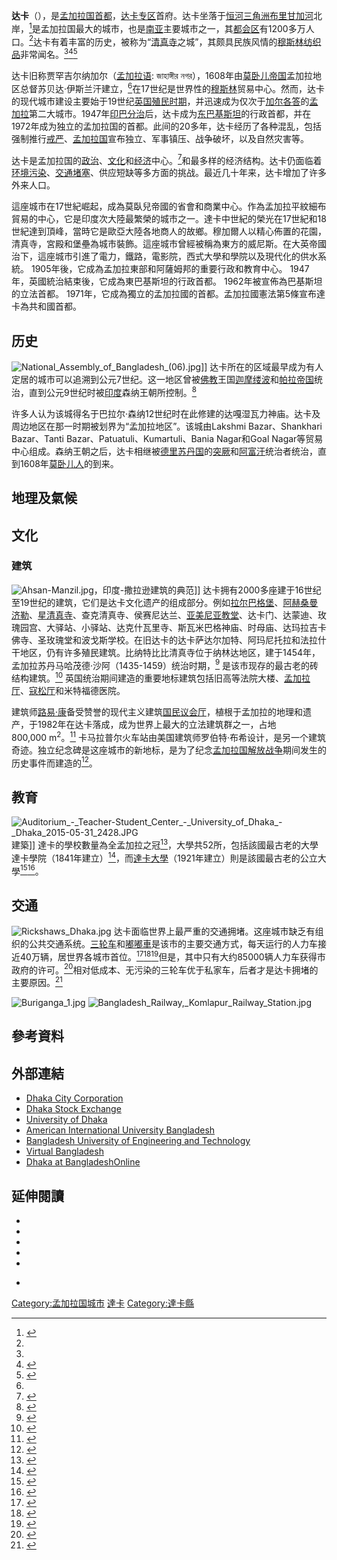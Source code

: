 {{otheruses|subject=孟加拉的首都達卡|other=[[塞內加爾|塞內加爾]]的首都達卡|达喀尔}}
{{Not|达卡县|達卡專區}}
{{stack begin}}
{{Infobox settlement
<!--See the Table at Infobox settlement for all fields and descriptions of usage-->
<!-- Basic info ---------------->
|name            =達卡
|official_name    = Dhaka
|other_name       = 
|native_name      = {{lang|bn|ঢাকা}}
|nickname        = ''清真寺之城''
|settlement_type    = [[各國首都列表|首都]]
|motto         =
|image_skyline    = Dhaka Montage 2019.jpg
|imagesize        = 265px
|image_caption   =  1.Gulshan 商业区 2.[[国民议会厅|国民议会厅]] 3. [[阿赫桑曼济勒|阿赫桑曼济勒]] 4. [[拉尔巴格堡|拉尔巴格堡]] 5. 沙阿贾拉勒国际机场 6. [[寇松厅|寇松厅]]
|image_flag       =
|flag_size       =
|image_seal       =
|seal_size       =
|image_shield      =
|shield_size      =
|image_blank_emblem   =
|blank_emblem_type   =
|blank_emblem_size   =
|image_map       =
|mapsize        =
|image_map1       =
|mapsize1        =
|map_caption1      =
|image_dot_map     =
|dot_mapsize      =
|dot_map_caption    =
|dot_x = |dot_y =
|pushpin_map      = 
|pushpin_label_position = 
|pushpin_map_caption  = 
|pushpin_mapsize    =
<!-- Location ------------------>
|coordinates_display  = inline,title
|coordinates_region   = BD
|subdivision_type    = [[國家|國家]]
|subdivision_name    = {{BGD}}
|subdivision_type1   = [[孟加拉國行政區劃|行政區]]
|subdivision_name1   = [[達卡專區|達卡專區]]
<!-- Politics ----------------->
|government_footnotes  =
|government_type    = Dhaka City Corporation <br> (North and South)
|leader_title      = [[市長|市長]]
|leader_title1     = <!-- for places with, say, both a mayor and a city manager -->
|leader_name1      =
|leader_title2     =
|leader_name2      =
|leader_title3     =
|leader_name3      =
|leader_title4     =
|leader_name4      =
|established_title   = 建立
|established_date    = 公元1608年
|established_title2   = 獲得城市地位
|established_date2   = 1947年
|established_title3   = <!-- Incorporated (city) -->
|established_date3   =
<!-- Area  --------------------->
|area_magnitude     =
|unit_pref        = 公制<!--Enter: Metric, if Metric (imperial) is desired-->
|area_footnotes      =
|area_total_km2      = 360
|area_total_sq_mi     =
|area_land_km2      = <!--See table @ Template:Infobox settlement for details on automatic unit conversion-->
|area_water_km2      = 48.56
|area_land_sq_mi     =
|area_water_sq_mi     =
|area_water_percent    =
|area_urban_km2      =
|area_urban_sq_mi     =
|area_metro_km2      =
|area_metro_sq_mi     =
|area_blank1_title    =
|area_blank1_km2     =
|area_blank1_sq_mi    =
<!-- Population  ----------------------->
|population_as_of        =2008|population_footnotes      =<ref name="BangladeshStatPock2008">{{cite web|url=http://www.bbs.gov.bd/WebTestApplication/userfiles/Image/SubjectMatterDataIndex/pk_book_09.pdf|title=Statistical Pocket Book, 2008|publisher=Bangladesh Bureau of Statistics|format=PDF|accessdate=2009-08-15|deadurl=yes|archiveurl=https://web.archive.org/web/20101121200847/http://www.bbs.gov.bd/WebTestApplication/userfiles/Image/SubjectMatterDataIndex/pk_book_09.pdf|archivedate=2010-11-21}}</ref>
|population_total       = 7,000,940
|population_metro       = 16,623,000（2011年）
|population_metro_2011  = 30,000,000（大約）
|population_density_sq_mi   =
|population_density_km2    = 23029
|population_density_metro_sq_mi =
|population_urban        =
|population_density_urban_km2  =
|population_density_urban_sq_mi =
|population_blank1_title    =[[居民稱呼|居民稱呼]]
|population_blank1_footnotes    = <ref>[http://www.thedailystar.net/2005/01/19/d501192501107.htm The Daily Star Web Edition Vol. 5 Num 234] {{Wayback|url=http://www.thedailystar.net/2005/01/19/d501192501107.htm |date=20110724100805 }}. Thedailystar.net (2005-01-19). Retrieved on 2010-12-18.</ref>
|population_blank1       =達卡人（Dhakaiya或Dhakaite）
|population_blank2_title    =[[識字率|識字率]]
|population_blank2       =62.3%
|population_density_blank1_km2 =
|population_density_blank1_sq_mi =
<!-- General information --------------->
|timezone        = [[孟加拉標準時間|BST]]
|utc_offset       = +6
|timezone_DST      = [[孟加拉夏令時間|BDST]]
|utc_offset_DST     = +7
<!--
|latd=23 |latm=42 |lats=0 |latNS=N
|longd=90 |longm=22 |longs=30 |longEW=E
-->
|elevation_footnotes  = <ref name="Elevation of Dhaka">{{cite web|url=http://travel.nationalgeographic.com/places/maps/map_city_dhaka.html|title=Dhaka, Bangladesh Map|publisher=National Geographic Channel|accessdate=2009-09-06|archive-date=2010-01-07|archive-url=https://web.archive.org/web/20100107084813/http://travel.nationalgeographic.com/places/maps/map_city_dhaka.html|dead-url=no}}</ref>
|elevation_m       = 4
|elevation_ft       = 13.12
<!-- Area/postal codes & others -------->
|postal_code_type    = [[郵遞區號|郵遞區號]]
|postal_code      = 1000
|area_code       =
|blank_name       = 國家電話區號
|blank_info       = +880
|blank1_name      = 電話區號
|blank1_info      = 02
|website        = [https://web.archive.org/web/20060102051500/http://www.dhakacity.org/ 達卡市政府官方網站]
|footnotes       =
}}
{{IndicText}}
{{stack end}}
'''达卡'''（{{lang-bn|ঢাকা}}），是[[孟加拉国|孟加拉国]][[首都|首都]]，[[達卡專區|达卡专区]]首府。达卡坐落于[[恒河三角洲|恒河三角洲]][[布里甘加河|布里甘加河]]北岸，<ref name="xinhua">{{cite web |url=http://news.xinhuanet.com/ziliao/2003-11/22/content_1192813.htm |title=清真寺之城——孟加拉国首都达卡 |publisher=[[新华网|新华网]] |date= |accessdate=2008年12月11日 |language=zh |deadurl=yes |archiveurl=https://web.archive.org/web/20081228195234/http://news.xinhuanet.com/ziliao/2003-11/22/content_1192813.htm |archivedate=2008年12月28日 }}</ref>是孟加拉国最大的城市，也是[[南亚|南亚]]主要城市之一，其[[都会区|都会区]]有1200多万人口。<ref name="BangladeshStatPock2008"/>达卡有着丰富的历史，被称为“[[清真寺|清真寺]]之城”，其颇具民族风情的[[穆斯林|穆斯林]][[纺织品|纺织品]]非常闻名。<ref name="xinhua"/><ref name="sta">{{cite web
| date = 2007-10-22
| url = http://www.dhakacalling.com/places.php
| title = Dhaka Calling Card Tourism
| format = PHP
| accessdate = 2007-10-22
| archive-date = 2008-03-05
| archive-url = https://web.archive.org/web/20080305025254/http://www.dhakacalling.com/places.php
| dead-url = yes
}}</ref><ref name="stb">{{cite web
| date = 2007-10-22
| url = http://www.bangladeshonline.com/tourism/spots/dhaka.htm
| title = Bangladesh Online tourism
| format = PHP
| accessdate = 2007-10-22
| archive-date = 2007-02-07
| archive-url = https://web.archive.org/web/20070207083905/http://www.bangladeshonline.com/tourism/spots/dhaka.htm
| dead-url = no
}}</ref>

达卡旧称贾罕吉尔纳加尔（[[孟加拉语|孟加拉语]]: জাহাঙ্গীর নগর），1608年由[[莫卧儿帝国|莫卧儿帝国]]孟加拉地区总督苏贝达·伊斯兰汗建立，<ref name="xinhua"/>在17世纪是世界性的[[穆斯林|穆斯林]]贸易中心。然而，达卡的现代城市建设主要始于19世纪[[英属印度|英国殖民时期]]，并迅速成为仅次于[[加尔各答|加尔各答]]的[[孟加拉|孟加拉]]第二大城市。1947年[[印巴分治|印巴分治]]后，达卡成为[[东巴基斯坦|东巴基斯坦]]的行政首都，并在1972年成为独立的孟加拉国的首都。此间的20多年，达卡经历了各种混乱，包括强制推行[[戒严|戒严]]、[[孟加拉人民共和国临时政府|孟加拉国]]宣布独立、军事镇压、战争破坏，以及自然灾害等。

达卡是孟加拉国的[[政治|政治]]、[[文化|文化]]和[[经济|经济]]中心。<ref name="Banglapedia">{{cite web |url=http://banglapedia.search.com.bd/HT/D_0156.htm |title=Dhaka District |publisher=Banglapedia |date= |accessdate=2008年12月11日 |language=en |archive-date=2009年1月22日 |archive-url=https://web.archive.org/web/20090122054115/http://banglapedia.search.com.bd/HT/D_0156.htm |dead-url=no }}</ref>和最多样的经济结构。达卡仍面临着[[环境污染|环境污染]]、[[交通堵塞|交通堵塞]]、供应短缺等多方面的挑战。最近几十年来，达卡增加了许多外来人口。

這座城市在17世紀崛起，成為莫臥兒帝國的省會和商業中心。作為孟加拉平紋細布貿易的中心，它是印度次大陸最繁榮的城市之一。達卡中世紀的榮光在17世紀和18世紀達到頂峰，當時它是歐亞大陸各地商人的故鄉。穆加爾人以精心佈置的花園，清真寺，宮殿和堡壘為城市裝飾。這座城市曾經被稱為東方的威尼斯。在大英帝國治下，這座城市引進了電力，鐵路，電影院，西式大學和學院以及現代化的供水系統。 1905年後，它成為孟加拉東部和阿薩姆邦的重要行政和教育中心。 1947年，英國統治結束後，它成為東巴基斯坦的行政首都。 1962年被宣佈為巴基斯坦的立法首都。 1971年，它成為獨立的孟加拉國的首都。孟加拉國憲法第5條宣布達卡為共和國首都。

== 历史 ==
[[File:National_Assembly_of_Bangladesh_(06).jpg|thumb]]]]
达卡所在的区域最早成为有人定居的城市可以追溯到公元7世纪。这一地区曾被[[佛教|佛教]]王国[[迦摩缕波|迦摩缕波]]和[[波罗王朝|帕拉帝国]]统治，直到公元9世纪时被[[印度|印度]]森纳王朝所控制。<ref name="PMH">{{cite web
| date = 2006-09-05
| url = http://www.dhakacity.org/his_pre_mughal.html
| title = History
| publisher=Dhaka City Corporation
| format = PHP
| accessdate = 2006-09-05
| deadurl = yes
| archiveurl = https://web.archive.org/web/20080410184215/http://www.dhakacity.org/his_pre_mughal.html
| archivedate = 2008-04-10
}}</ref>

许多人认为该城得名于巴拉尔·森纳12世纪时在此修建的达嘎湿瓦力神庙。达卡及周边地区在那一时期被划界为“孟加拉地区”。该城由Lakshmi Bazar、Shankhari Bazar、Tanti Bazar、Patuatuli、Kumartuli、Bania Nagar和Goal Nagar等贸易中心组成。森纳王朝之后，达卡相继被[[德里苏丹国|德里苏丹国]]的[[突厥|突厥]]和[[普什图族|阿富汗]]统治者统治，直到1608年[[莫卧儿帝国|莫卧儿人]]的到来。

== 地理及氣候 ==
{{stack begin | align=center | clear=false | float=center}}
{{Weather box
|location = 达卡
|metric first = Yes
|single line = Yes
|Jan high C = 26
|Feb high C = 30
|Mar high C = 34
|Apr high C = 36
|May high C = 35
|Jun high C = 34
|Jul high C = 33
|Aug high C = 33
|Sep high C = 33
|Oct high C = 32
|Nov high C = 30
|Dec high C = 27
|year high C = 32
|Jan low C = 14
|Feb low C = 19
|Mar low C = 24
|Apr low C = 27
|May low C = 29
|Jun low C = 28
|Jul low C = 27
|Aug low C = 27
|Sep low C = 26
|Oct low C = 25
|Nov low C = 20
|Dec low C = 15
|year low C = 23
|Jan precipitation inch = 0.4
|Feb precipitation inch = 0.8
|Mar precipitation inch = 2.3
|Apr precipitation inch = 5.6
|May precipitation inch = 10.1
|Jun precipitation inch = 14.1
|Jul precipitation inch = 15.8
|Aug precipitation inch = 12.5
|Sep precipitation inch = 11.3
|Oct precipitation inch = 9.2
|Nov precipitation inch = 1.2
|Dec precipitation inch = 0.3
|year precipitation inch = 83.6
|source 1 = weather.com<ref name=weather1>{{cite web|url=http://www.weatherbase.com/weather/weather.php3?s=032914&refer=/|title=Weatherbase: Historical Weather for Dhaka, Bangladesh|accessdate=2008-12-15|publisher=weatherbase.com|archive-date=2015-11-23|archive-url=https://web.archive.org/web/20151123042049/http://www.weatherbase.com/weather/weather.php3?s=032914&refer=%2F|dead-url=no}}</ref>
|date=2010年12月
}}
{{stack end}}
==文化==
===建筑===
[[File:Ahsan-Manzil.jpg|thumb]]，印度-撒拉逊建筑的典范]]
达卡拥有2000多座建于16世纪至19世纪的建筑，它们是达卡文化遗产的组成部分。例如[[拉尔巴格堡|拉尔巴格堡]]、[[阿赫桑曼济勒|阿赫桑曼济勒]]、[[星清真寺|星清真寺]]、查克清真寺、侯赛尼达兰、[[達卡亞美尼亞教堂|亚美尼亚教堂]]、达卡门、达蒙迪、玫瑰园宫、大驿站、小驿站、达克什瓦里寺、斯瓦米巴格神庙、时母庙、达玛拉吉卡佛寺、圣玫瑰堂和波戈斯学校。在旧达卡的达卡萨达尔加特、阿玛尼托拉和法拉什干地区，仍有许多殖民建筑。比纳特比比清真寺位于纳林达地区，建于1454年，孟加拉苏丹马哈茂德·沙阿（1435-1459）统治时期，<ref>{{cite web |url=http://archnet.org/library/sites/one-site.tcl?site_id=7368 |title=Binat Bibi Mosque |publisher=ArchNet Digital Library |access-date=18 September 2012 |url-status=dead |archive-url=https://web.archive.org/web/20060301041726/http://archnet.org/library/sites/one-site.tcl?site_id=7368 |archive-date=1 March 2006}}</ref> 是该市现存的最古老的砖结构建筑。<ref>{{Cite news |url=http://www.thedailystar.net/forum/2008/august/jahangirnagar.htm |title=''From Jahangirnagar to Dhaka'' by Faruque Hasan in ''The Daily Star'' |access-date=22 June 2017 |archive-date=25 October 2012 |archive-url=https://web.archive.org/web/20121025233001/http://www.thedailystar.net/forum/2008/august/jahangirnagar.htm |url-status=live}}</ref> 英国统治期间建造的重要地标建筑包括旧高等法院大楼、[[孟加拉厅|孟加拉厅]]、[[寇松厅|寇松厅]]和米特福德医院。

建筑师[[路易·康|路易·康]]备受赞誉的现代主义建筑[[国民议会厅|国民议会厅]]，植根于孟加拉的地理和遗产，于1982年在达卡落成，成为世界上最大的立法建筑群之一，占地800,000 m<sup>2</sup>。<ref>{{cite book |last1=Ali |first1=Meer Mobashsher |last2=Rouf |first2=Md Abdur |year=2012 |chapter=Jatiya Sangsad Bhaban |chapter-url=http://en.banglapedia.org/index.php?title=Jatiya_Sangsad_Bhaban |editor1-last=Islam |editor1-first=Sirajul |editor1-link=Sirajul Islam |editor2-last=Jamal |editor2-first=Ahmed A. |title=Banglapedia: National Encyclopedia of Bangladesh |edition=Second |publisher=[[Asiatic_Society_of_Bangladesh|Asiatic Society of Bangladesh]] |access-date=27 June 2017 |archive-date=4 August 2017 |archive-url=https://web.archive.org/web/20170804173557/http://en.banglapedia.org/index.php?title=Jatiya_Sangsad_Bhaban |url-status=live}}</ref> 卡马拉普尔火车站由美国建筑师罗伯特·布希设计，是另一个建筑奇迹。独立纪念碑是这座城市的新地标，是为了纪念[[孟加拉国解放战争|孟加拉国解放战争]]期间发生的历史事件而建造的<ref>{{cite news|url=http://www.dhaka.gov.bd/node/1187649|archive-url=https://archive.today/20150201124231/http://www.dhaka.gov.bd/node/1187649|url-status = dead|archive-date=1 February 2015|script-title=bn:সোহরাওয়ার্দী উদ্যান|publisher=Dhaka District|date=18 July 2014|access-date=24 May 2021}}</ref>。

== 教育==
[[File:Auditorium_-_Teacher-Student_Center_-_University_of_Dhaka_-_Dhaka_2015-05-31_2428.JPG|left]]建築]]
達卡的學校數量為全孟加拉之冠<ref name=CompEd>{{cite book|author=T. Neville Postlethwaite|title=The Encyclopedia of Comparative Education and National Systems of Education|url=https://archive.org/details/encyclopediaofco0000unse_h7o5|page=[https://archive.org/details/encyclopediaofco0000unse_h7o5/page/130 130]|publisher=Pergamon Press|year=1988|isbn=0-08-030853-8}}</ref>，大學共52所，包括該國最古老的大學達卡學院（1841年建立）<ref>{{cite book|chapter=Growth of academic institutions|author=Kamal Siddiqui|title=Social Formation in Dhaka City: A Study in Third World Urban Sociology|page=42|publisher=University Press Limited|location=Dhaka|year=1990}}</ref>，而[[達卡大學|達卡大學]]（1921年建立）則是該國最古老的公立大學<ref>{{cite news|title=Dhaka teachers on violence charge|url=http://news.bbc.co.uk/1/hi/world/south_asia/7138123.stm|work=BBC News|date=11 December 2007|accessdate=15 May 2008|archive-date=2007-12-14|archive-url=https://web.archive.org/web/20071214124759/http://news.bbc.co.uk/1/hi/world/south_asia/7138123.stm|dead-url=no}}</ref><ref name="DhakaU">{{cite web|author=University of Dhaka.03710.                    |date=10 September 2006|url=http://www.univdhaka.edu/fastFacts.php|title=Univ. Facts|format=PHP|accessdate=10 September 2006|archiveurl=https://web.archive.org/web/20060904074222/http://www.univdhaka.edu/fastFacts.php|archivedate=4 September 2006}}</ref>。

== 交通 ==
[[File:Rickshaws_Dhaka.jpg|thumb]]
达卡面临世界上最严重的交通拥堵。这座城市缺乏有组织的公共交通系统。[[三轮车|三轮车]]和[[嘟嘟車|嘟嘟車]]是该市的主要交通方式，每天运行的人力车接近40万辆，居世界各城市首位。<ref name="Rickshaws2">{{cite news |last=Lawson |first=Alastair |date=10 May 2002 |url=http://news.bbc.co.uk/2/hi/programmes/from_our_own_correspondent/2300179.stm |title=Dhaka's beleaguered rickshaw wallahs |work=BBC News |access-date=17 December 2008 |archive-date=1 July 2015 |archive-url=https://web.archive.org/web/20150701021024/http://news.bbc.co.uk/2/hi/programmes/from_our_own_correspondent/2300179.stm |url-status=live}}</ref><ref name="Rickshaws1">{{cite news |url=http://student.britannica.com/eb/art-72937/More-rickshaws-are-found-in-Dhaka-Bangladesh-than-in-any |title=rickshaw: Dhaka |work=Encyclopædia Britannica |access-date=17 December 2008 |url-status=dead |archive-url=https://web.archive.org/web/20090116082507/http://student.britannica.com/eb/art-72937/More-rickshaws-are-found-in-Dhaka-Bangladesh-than-in-any |archive-date=16 January 2009}}</ref><ref>{{Cite book |last=Cervero |first=Robert |author-link=Robert Cervero |title=Informal Transport in the Developing World |year=2000 |publisher=UN Habitat |place=Nairobi |url=https://unhabitat.org/books/informal-transport-in-the-developing-world/ |page=25 |isbn=92-1-131453-4 |language=en-US |access-date=17 May 2018 |archive-date=20 January 2017 |archive-url=https://web.archive.org/web/20170120123032/http://unhabitat.org/books/informal-transport-in-the-developing-world/ |url-status=live}}</ref>但是，其中只有大约85000辆人力车获得市政府的许可。<ref>{{cite news |author=Rizanuzzaman Laskar |url=http://www.thedailystar.net/2007/03/04/d703042503132.htm |title=Rickshaw pullers get licences |work=The Daily Star |date=4 March 2007 |access-date=25 January 2009 |archive-date=6 March 2007 |archive-url=https://web.archive.org/web/20070306082749/http://www.thedailystar.net/2007/03/04/d703042503132.htm |url-status=live}}</ref>相对低成本、无污染的三轮车优于私家车，后者才是达卡拥堵的主要原因。<ref>{{cite news|url=https://www.thedailystar.net/opinion/politics/news/ban-rickshaw-how-logical-it-1767535|title=Ban on rickshaw: How logical is it?|work=[[The_Daily_Star_(Bangladesh)|The Daily Star]]|author=Mohammad Al-Masum Molla|date=7 July 2019|access-date=24 May 2021|archive-date=2022-02-07|archive-url=https://web.archive.org/web/20220207075113/https://www.thedailystar.net/opinion/politics/news/ban-rickshaw-how-logical-it-1767535|dead-url=no}}</ref> 

[[File:Buriganga_1.jpg|thumb]]
[[File:Bangladesh_Railway,_Komlapur_Railway_Station.jpg|thumb]]

== 參考資料 ==
{{reflist}}

== 外部連結 ==
{{stack begin}}
{{Sister project links|voy=Dhaka}}
{{stack end}}

* [https://web.archive.org/web/20060102051500/http://www.dhakacity.org/ Dhaka City Corporation]
* [http://www.dsebd.org/ Dhaka Stock Exchange] {{Wayback|url=http://www.dsebd.org/ |date=20080509182225 }}
* [https://web.archive.org/web/20080312102010/http://www.univdhaka.edu/ University of Dhaka]
* [http://www.aiub.edu/ American International University Bangladesh] {{Wayback|url=http://www.aiub.edu/ |date=20210512053529 }}
* [http://www.buet.ac.bd/ Bangladesh University of Engineering and Technology] {{Wayback|url=http://www.buet.ac.bd/ |date=20191012034809 }}
* [http://www.virtualbangladesh.com/bd_cities_dhaka.html Virtual Bangladesh] {{Wayback|url=http://www.virtualbangladesh.com/bd_cities_dhaka.html |date=20080704172808 }}
* [http://www.bangladeshonline.com/tourism/spots/dhaka.htm Dhaka at BangladeshOnline] {{Wayback|url=http://www.bangladeshonline.com/tourism/spots/dhaka.htm |date=20070207083905 }}

== 延伸閱讀 ==
<div class="references-small">
* {{cite book
 | last =  Pryer | first = Jane
 | title = Poverty and Vulnerability in Dhaka Slums: The Urban Livelihood Study
 | year =  2003 | url =  https://archive.org/details/povertyvulnerabi0000prye_r0s1 | publisher = Ashgate Publishing 
 | id = ISBN 978-0-7546-1864-5 
 }}
* {{Harvard reference
 | Surname1 = Rabbani
 | Given1 = Golam
 | Year = 1997
 | Title = Dhaka, from Mughal outpost to metropolis
 | Publisher= University Press,Dhaka
 | ISBN = 9840513745 
}}
* {{cite book
 | last =  Ahmed | first = Sharifuddin 
 | title = Dhaka: Past, Present and Future
 | publisher = The Asiatic Society,Dhaka, 1991
 | id = ISBN 984-512-335-0 
 }}
* {{cite book
 | last =  Sarkar | first = Sir Jadunath
 | title = History of Bengal (II) 
 | publisher = Dhaka, 1948
 }}
* {{cite book
 | last =  Taifoor | first = S.M
 | title = Glimpses of Old Dacca 
 | publisher = Dhaka, 1956
 }}

* {{cite book
 | last =  Karim | first = Abdul
 | title = History of Bengal, Mughal Period (I)  
 | publisher = Rajshahi, 1992
 }}
</div>

{{孟加拉国主要城市}}
{{亞洲首都}}
{{英联邦成员国首都}}
{{Authority control}}
{{DEFAULTSORT:Dhaka}}
[[Category:孟加拉国城市|Category:孟加拉国城市]]
[[Category:達卡|]]

[[Category:達卡縣|Category:達卡縣]]